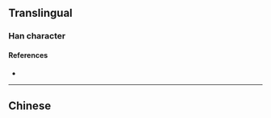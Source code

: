 {{also|璦}}
{{character info/new}}
==Translingual==

===Han character===
{{Han char|rn=96|rad=玉|as=10|sn=14|four=|canj=MGBBE,XMGBB|ids=⿰𤣩爱}}

====References====
* {{Han ref|kx=0740.111|hdz=21131.070|uh=7477|ud=29815}}

----

==Chinese==
{{zh-see|璦}}